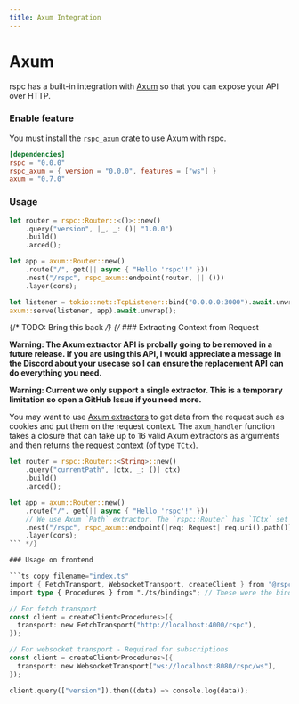 ```yaml
---
title: Axum Integration
---
```


# Axum

rspc has a built-in integration with [Axum](https://github.com/tokio-rs/axum) so that you can expose your API over HTTP.

### Enable feature

You must install the [`rspc_axum`](https://docs.rs/rspc-axum/latest/rspc_axum/) crate to use Axum with rspc.

```toml /rspc_axum = { version = "0.0.0", features = ["ws"] }/ copy filename="Cargo.toml"
[dependencies]
rspc = "0.0.0"
rspc_axum = { version = "0.0.0", features = ["ws"] }
axum = "0.7.0"
```

### Usage

```rs copy filename="src/main.rs"
let router = rspc::Router::<()>::new()
    .query("version", |_, _: ()| "1.0.0")
    .build()
    .arced();

let app = axum::Router::new()
    .route("/", get(|| async { "Hello 'rspc'!" }))
    .nest("/rspc", rspc_axum::endpoint(router, || ()))
    .layer(cors);

let listener = tokio::net::TcpListener::bind("0.0.0.0:3000").await.unwrap();
axum::serve(listener, app).await.unwrap();
```

{/* TODO: Bring this back */}
{/* ### Extracting Context from Request

**Warning: The Axum extractor API is probally going to be removed in a future release. If you are using this API, I would appreciate a message in the Discord about your usecase so I can ensure the replacement API can do everything you need.**

**Warning: Current we only support a single extractor. This is a temporary limitation so open a GitHub Issue if you need more.**

You may want to use <a href="https://docs.rs/axum/latest/axum/index.html#extractors" target="_blank">Axum extractors</a> to get data from the request such as cookies and put them on the request context. The `axum_handler` function takes a closure that can take up to 16 valid Axum extractors as arguments and then returns the [request context](/server/request-context) (of type `TCtx`).

````rs copy filename="src/main.rs"
let router = rspc::Router::<String>::new()
    .query("currentPath", |ctx, _: ()| ctx)
    .build()
    .arced();

let app = axum::Router::new()
    .route("/", get(|| async { "Hello 'rspc'!" }))
    // We use Axum `Path` extractor. The `rspc::Router` has `TCtx` set to `String` so we return the path string as the context.
    .nest("/rspc", rspc_axum::endpoint(|req: Request| req.uri().path()))
    .layer(cors);
``` */}

### Usage on frontend

```ts copy filename="index.ts"
import { FetchTransport, WebsocketTransport, createClient } from "@rspc/client";
import type { Procedures } from "./ts/bindings"; // These were the bindings exported from your Rust code!

// For fetch transport
const client = createClient<Procedures>({
  transport: new FetchTransport("http://localhost:4000/rspc"),
});

// For websocket transport - Required for subscriptions
const client = createClient<Procedures>({
  transport: new WebsocketTransport("ws://localhost:8080/rspc/ws"),
});

client.query(["version"]).then((data) => console.log(data));
````
